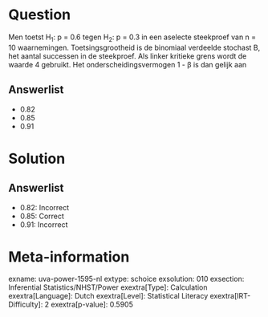 Question
========

Men toetst H~1~: p = 0.6 tegen H~2~: p = 0.3 in een aselecte steekproef
van n = 10 waarnemingen. Toetsingsgrootheid is de binomiaal verdeelde
stochast B, het aantal successen in de steekproef. Als linker kritieke
grens wordt de waarde 4 gebruikt. Het onderscheidingsvermogen 1 - β is
dan gelijk aan

Answerlist
----------

* 0.82
* 0.85
* 0.91

Solution
========

Answerlist
----------

* 0.82: Incorrect
* 0.85: Correct
* 0.91: Incorrect

Meta-information
================
exname: uva-power-1595-nl
extype: schoice
exsolution: 010
exsection: Inferential Statistics/NHST/Power
exextra[Type]: Calculation
exextra[Language]: Dutch
exextra[Level]: Statistical Literacy
exextra[IRT-Difficulty]: 2
exextra[p-value]: 0.5905
